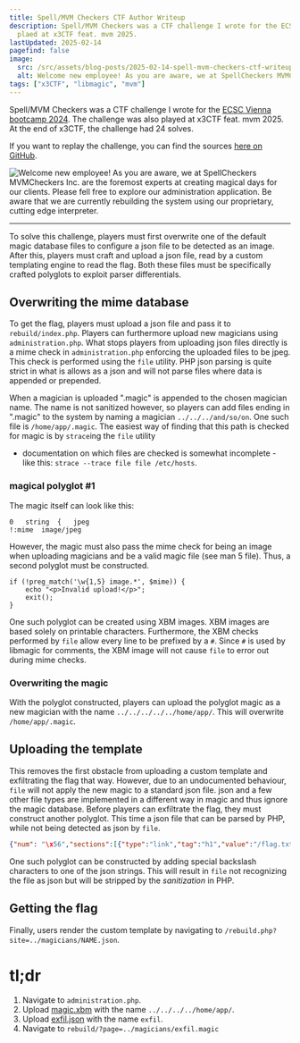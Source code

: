 ```yaml
---
title: Spell/MVM Checkers CTF Author Writeup
description: Spell/MVM Checkers was a CTF challenge I wrote for the ECSC Vienna bootcamp 2024. The challenge was also
  plaed at x3CTF feat. mvm 2025.
lastUpdated: 2025-02-14
pagefind: false
image:
  src: /src/assets/blog-posts/2025-02-14-spell-mvm-checkers-ctf-writeup/mvm-checkers-x3ctf.png
  alt: Welcome new employee! As you are aware, we at SpellCheckers MVMCheckers Inc. are the foremost experts at creating magical days for our clients. Please fell free to explore our administration application. Be aware that we are currently rebuilding the system using our proprietary, cutting edge interpreter.
tags: ["x3CTF", "libmagic", "mvm"]
---
```


Spell/MVM Checkers was a CTF challenge I wrote for the [ECSC Vienna bootcamp 2024](https://www.tuwien.at/alle-news/news/international-ethical-hacking-bootcamp-reloaded). The challenge was also
played at x3CTF feat. mvm 2025. At the end of x3CTF, the challenge had 24 solves.

If you want to replay the challenge, you can find the sources [here on GitHub](https://github.com/jonasheschl/SpellCheckers-Inc/).

![Welcome new employee! As you are aware, we at SpellCheckers MVMCheckers Inc. are the foremost experts at creating magical days for our clients. Please fell free to explore our administration application. Be aware that we are currently rebuilding the system using our proprietary, cutting edge interpreter.](../../../assets/blog-posts/2025-02-14-spell-mvm-checkers-ctf-writeup/mvm-checkers-x3ctf.png)

---

To solve this challenge, players must first overwrite one of the default magic database files to configure a json
file to be detected as an image. After this, players must craft and upload a json file, read by a custom templating
engine to read the flag. Both these files must be specifically crafted polyglots to exploit parser differentials.

## Overwriting the mime database

To get the flag, players must upload a json file and pass it to `rebuild/index.php`. Players can furthermore upload new
magicians using `administration.php`. What stops players from uploading json files directly is a mime check in
`administration.php` enforcing the uploaded files to be jpeg. This check is performed using the `file` utility. PHP json
parsing is quite strict in what is allows as a json and will not parse files where data is appended or prepended.

When a magician is uploaded ".magic" is appended to the chosen magician name. The name is not sanitized however, so
players can add files ending in ".magic" to the system by naming a magician `../../../and/so/on`. One such file is
`/home/app/.magic`. The easiest way of finding that this path is checked for magic is by `strace`ing the `file` utility
- documentation on which files are checked is somewhat incomplete - like this: `strace --trace file file /etc/hosts`.

### magical polyglot #1

The magic itself can look like this:

```
0	string  {	jpeg
!:mime  image/jpeg
```

However, the magic must also pass the mime check for being an image when uploading magicians and be a valid magic file
(see man 5 file). Thus, a second polyglot must be constructed.

```
if (!preg_match('\w{1,5} image.*', $mime)) {
    echo "<p>Invalid upload!</p>";
    exit();
}
```

One such polyglot can be created using XBM images. XBM images are based solely on printable characters. Furthermore,
the XBM checks performed by `file` allow every line to be prefixed by a `#`. Since `#` is used by libmagic for comments,
the XBM image will not cause `file` to error out during mime checks.

### Overwriting the magic

With the polyglot constructed, players can upload the polyglot magic as a new magician with the name
`../../../../../home/app/`. This will overwrite `/home/app/.magic`.

## Uploading the template

This removes the first obstacle from uploading a custom template and exfiltrating the flag that way. However, due to an
undocumented behaviour, `file` will not apply the new magic to a standard json file. json and a few other file types
are implemented in a different way in magic and thus ignore the magic database. Before players can exfiltrate the flag,
they must construct another polyglot. This time a json file that can be parsed by PHP, while not being detected as json
by `file`.

```json
{"num": "\x56","sections":[{"type":"link","tag":"h1","value":"/flag.txt"}]}
```

One such polyglot can be constructed by adding special backslash characters to one of the json strings. This will result
in `file` not recognizing the file as json but will be stripped by the *sanitization* in PHP.

## Getting the flag

Finally, users render the custom template by navigating to `/rebuild.php?site=../magicians/NAME.json`.

# tl;dr

1. Navigate to `administration.php`.
2. Upload [magic.xbm](/2025-02-14-spell-mvm-checkers-ctf-writeup/magic.xbm) with the name `../../../../home/app/`.
3. Upload [exfil.json](/2025-02-14-spell-mvm-checkers-ctf-writeup/exfil.json) with the name `exfil`.
4. Navigate to `rebuild/?page=../magicians/exfil.magic`
